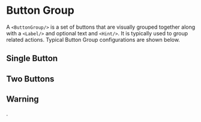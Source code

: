 
<Meta name='Button Group' component={ButtonGroup}/>

# Button Group

A `<ButtonGroup/>` is a set of buttons that are visually grouped together 
along with a `<Label/>` and optional text and `<Hint/>`. It is typically 
used to group related actions. 
Typical Button Group configurations are shown below.

## Single Button
<Canvas>
  <Story name='Single Button'>
    <ButtonGroup 
      id='single-button'
      label='Before you begin'
      buttons={[{ label: 'Start', type: 'primary' }]}
      content={{ 
        text: 'Please ensure you have all the required information to hand.' ,
        hint: 'This is form will take around 5 minutes to complete' 
      }}
      width='two-thirds'
    />
  </Story>
</Canvas>

## Two Buttons

<Canvas>
  <Story name='Two Buttons'>
    <ButtonGroup 
      id='two-buttons'
      label='Confirmation'
      buttons={[
        { label: 'Continue', type: 'primary' },
        { label: 'Cancel', type: 'secondary' }
      ]}
      content={{ 
        text: 'Please ensure the information you have provided is accurate.' ,
        hint: 'Responses cannot be amended after submission' 
      }}
      width='full'
    />
  </Story>
</Canvas>

## Warning

<Canvas>
    <Story name='Warning'>
    <ButtonGroup 
      id='two-buttons'
      label='Warning'
      buttons={[
        { label: 'Delete Account', type: 'warning' },
        { label: 'Cancel', type: 'secondary' }
      ]}
      content={{ 
        text: 'Please confirm you wish to delete your account.' ,
        hint: 'This is permanent and cannot be undone' 
      }}
      width='full'
    />
  </Story>
</Canvas>
.
